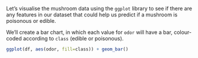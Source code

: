 Let's visualise the mushroom data using the `ggplot` library to see if there are any features in our dataset that could help us predict if a mushroom is poisonous or edible.

We'll create a bar chart, in which each value for `odor` will have a bar, colour-coded according to `class` (edible or poisonous). 

```r
ggplot(df, aes(odor, fill=class)) + geom_bar() 
```
